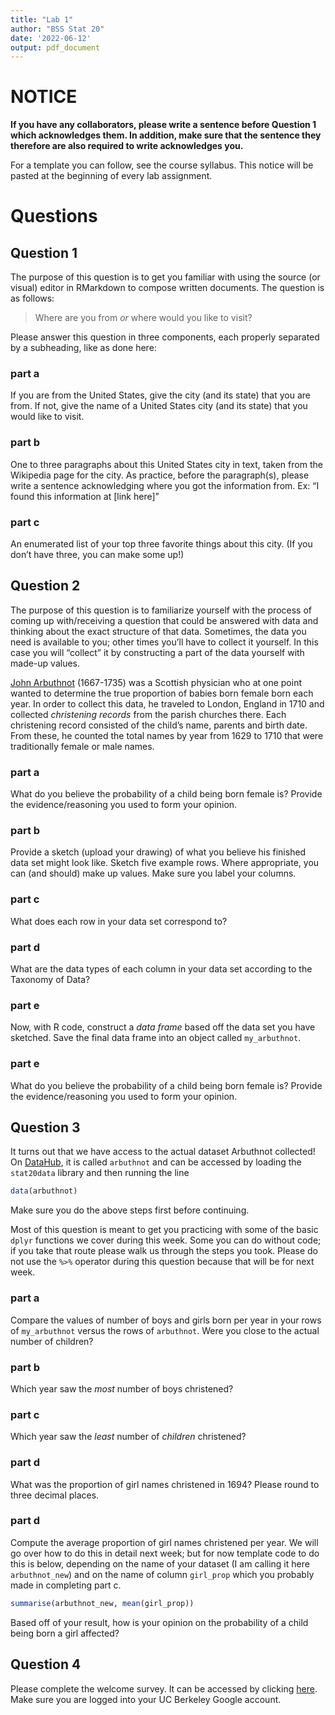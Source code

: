 ```yaml
---
title: "Lab 1"
author: "BSS Stat 20"
date: '2022-06-12'
output: pdf_document
---
```


# NOTICE

**If you have any collaborators, please write a sentence before Question 1 which acknowledges them. In addition, make sure that the sentence they therefore are also required to write acknowledges you.**

For a template you can follow, see the course syllabus. This notice will be pasted at the beginning of every lab assignment. 

# Questions

## Question 1
The purpose of this question is to get you familiar with using the source (or visual) editor in RMarkdown to compose written documents. The question is as follows:

> Where are you from *or* where would you like to visit?

Please answer this question in three components, each properly separated by a subheading, like as done here:

### part a
If you are from the United States, give the city (and its state) that you are from. If not, give the name of a United States city (and its state) that you would like to visit.

### part b
One to three paragraphs about this United States city in text, taken from the Wikipedia page for the city. As practice, before the paragraph(s), please write a sentence acknowledging where you got the information from. Ex: "I found this information at [link here]"

### part c
An enumerated list of your top three favorite things about this city. (If you don't have three, you can make some up!)

## Question 2

The purpose of this question is to familiarize yourself with the process of coming up with/receiving a question that could be answered with data and thinking about the exact structure of that data. Sometimes, the data you need is available to you; other times you'll have to collect it yourself. In this case you will "collect" it by constructing a part of the data yourself with made-up values.

[John Arbuthnot](https://en.wikipedia.org/wiki/John_Arbuthnot) (1667-1735) was a Scottish physician who at one point wanted to determine the true proportion of babies born female born each year. In order to collect this data, he traveled to London, England in 1710 and collected *christening records* from the parish churches there. Each christening record consisted of the child's name, parents and birth date. From these, he counted the total names by year from 1629 to 1710 that were traditionally female or male names.

### part a

What do you believe the probability of a child being born female is? Provide the evidence/reasoning you used to form your opinion.


### part b

Provide a sketch (upload your drawing) of what you believe his finished data set might look like. Sketch five example rows. Where appropriate, you can (and should) make up values. Make sure you label your columns.

### part c

What does each row in your data set correspond to?

### part d

What are the data types of each column in your data set according to the Taxonomy of Data?

### part e

Now, with R code, construct a *data frame* based off the data set you have sketched. Save the final data frame into an object called `my_arbuthnot`.

### part e

What do you believe the probability of a child being born female is? Provide the evidence/reasoning you used to form your opinion.

## Question 3

It turns out that we have access to the actual dataset Arbuthnot collected! On [DataHub](https://stat20.datahub.berkeley.edu), it is called `arbuthnot` and can be accessed by loading the `stat20data` library and then running the line

```r
data(arbuthnot)
```

Make sure you do the above steps first before continuing.

Most of this question is meant to get you practicing with some of the basic `dplyr` functions we cover during this week. Some you can do without code; if you take that route please walk us through the steps you took. Please do not use the `%>%` operator during this question because that will be for next week.

### part a

Compare the values of number of boys and girls born per year in your rows of `my_arbuthnot` versus the rows of `arbuthnot`. Were you close to the actual number of children?

### part b

Which year saw the *most* number of boys christened?

### part c

Which year saw the *least* number of *children* christened?

### part d

What was the proportion of girl names christened in 1694? Please round to three decimal places.

### part d

Compute the average proportion of girl names christened per year. We will go over how to do this in detail next week; but for now template code to do this is below, depending on the name of your dataset (I am calling it here `arbuthnot_new`) and on the name of column `girl_prop` which you probably made in completing part c.

```r
summarise(arbuthnot_new, mean(girl_prop))
```

Based off of your result, how is your opinion on the probability of a child being born a girl affected?

## Question 4

Please complete the welcome survey. It can be accessed by clicking [here](https://docs.google.com/forms/d/e/1FAIpQLSdDZSUZeXxlgiGA1C33XJZk_3XHHHE4yTQ6A9liB3N8WDyDTA/viewform). Make sure you are logged into your UC Berkeley Google account.
